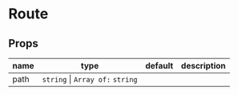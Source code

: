 
# Route

## Props

|name|type|default|description|
|----|----|-------|-----------|
|path|`string` &#124; <code>Array of:</code> `string`|||



